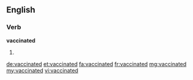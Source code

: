 ==English==

===Verb===
'''vaccinated'''

# {{past of|vaccinate}}

[[de:vaccinated]]
[[et:vaccinated]]
[[fa:vaccinated]]
[[fr:vaccinated]]
[[mg:vaccinated]]
[[my:vaccinated]]
[[vi:vaccinated]]